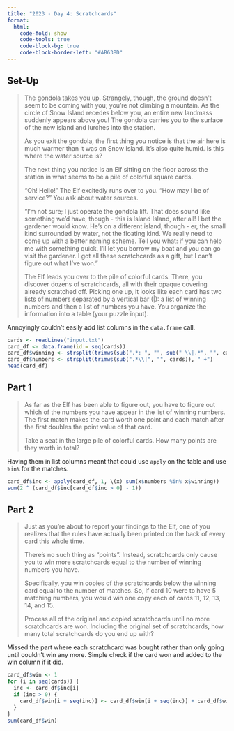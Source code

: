 ```yaml
---
title: "2023 - Day 4: Scratchcards"
format:
  html:
    code-fold: show
    code-tools: true
    code-block-bg: true
    code-block-border-left: "#AB63BD"
---
```


## Set-Up

> The gondola takes you up. Strangely, though, the ground doesn't seem to be coming with you; you're not climbing a mountain. As the circle of Snow Island recedes below you, an entire new landmass suddenly appears above you! The gondola carries you to the surface of the new island and lurches into the station.
>
> As you exit the gondola, the first thing you notice is that the air here is much warmer than it was on Snow Island. It's also quite humid. Is this where the water source is?
>
> The next thing you notice is an Elf sitting on the floor across the station in what seems to be a pile of colorful square cards.
>
> "Oh! Hello!" The Elf excitedly runs over to you. "How may I be of service?" You ask about water sources.
>
> "I'm not sure; I just operate the gondola lift. That does sound like something we'd have, though - this is Island Island, after all! I bet the gardener would know. He's on a different island, though - er, the small kind surrounded by water, not the floating kind. We really need to come up with a better naming scheme. Tell you what: if you can help me with something quick, I'll let you borrow my boat and you can go visit the gardener. I got all these scratchcards as a gift, but I can't figure out what I've won."
>
> The Elf leads you over to the pile of colorful cards. There, you discover dozens of scratchcards, all with their opaque covering already scratched off. Picking one up, it looks like each card has two lists of numbers separated by a vertical bar (|): a list of winning numbers and then a list of numbers you have. You organize the information into a table (your puzzle input).

Annoyingly couldn't easily add list columns in the `data.frame` call.

```r
cards <- readLines("input.txt")
card_df <- data.frame(id = seq(cards))
card_df$winning <- strsplit(trimws(sub(".*: ", "", sub(" \\|.*", "", cards))), " +")
card_df$numbers <- strsplit(trimws(sub(".*\\|", "", cards)), " +")
head(card_df)
```

## Part 1

> As far as the Elf has been able to figure out, you have to figure out which of the numbers you have appear in the list of winning numbers. The first match makes the card worth one point and each match after the first doubles the point value of that card.
>
> Take a seat in the large pile of colorful cards. How many points are they worth in total?

Having them in list columns meant that could use `apply` on the table and use `%in%` for the matches.

```r
card_df$inc <- apply(card_df, 1, \(x) sum(x$numbers %in% x$winning))
sum(2 ^ (card_df$inc[card_df$inc > 0] - 1))
```

## Part 2

> Just as you're about to report your findings to the Elf, one of you realizes that the rules have actually been printed on the back of every card this whole time.
>
> There's no such thing as "points". Instead, scratchcards only cause you to win more scratchcards equal to the number of winning numbers you have.
>
> Specifically, you win copies of the scratchcards below the winning card equal to the number of matches. So, if card 10 were to have 5 matching numbers, you would win one copy each of cards 11, 12, 13, 14, and 15.
>
> Process all of the original and copied scratchcards until no more scratchcards are won. Including the original set of scratchcards, how many total scratchcards do you end up with?

Missed the part where each scratchcard was bought rather than only going until couldn't win any more. Simple check if the card won and added to the win column if it did.

```r
card_df$win <- 1
for (i in seq(cards)) {
  inc <- card_df$inc[i]
  if (inc > 0) {
    card_df$win[i + seq(inc)] <- card_df$win[i + seq(inc)] + card_df$win[i]
  }
}
sum(card_df$win)
```
